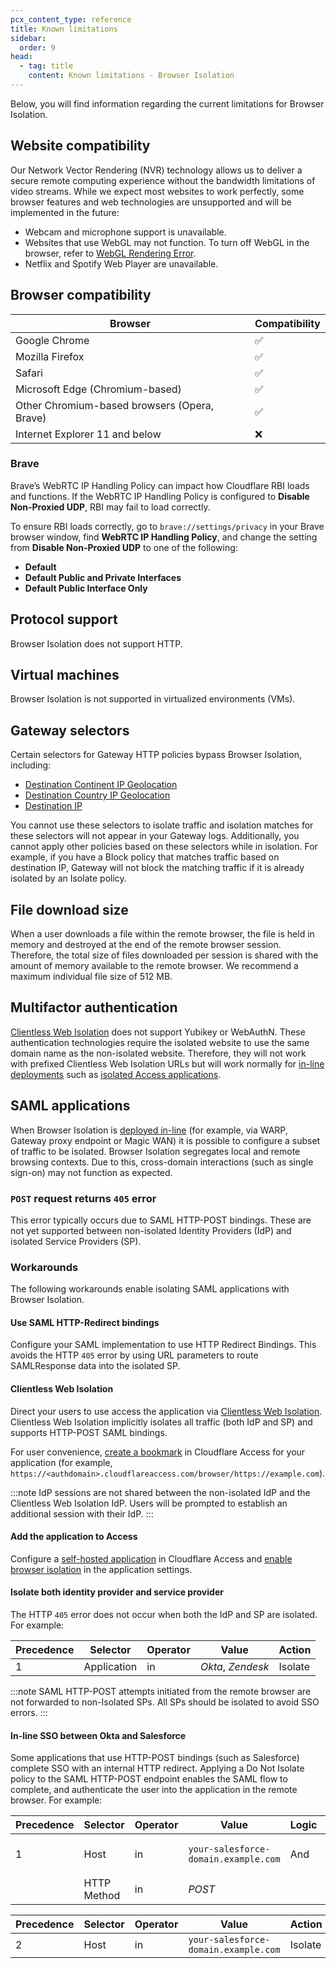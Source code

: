 ```yaml
---
pcx_content_type: reference
title: Known limitations
sidebar:
  order: 9
head:
  - tag: title
    content: Known limitations - Browser Isolation
---
```


Below, you will find information regarding the current limitations for Browser Isolation.

## Website compatibility

Our Network Vector Rendering (NVR) technology allows us to deliver a secure remote computing experience without the bandwidth limitations of video streams. While we expect most websites to work perfectly, some browser features and web technologies are unsupported and will be implemented in the future:

- Webcam and microphone support is unavailable.
- Websites that use WebGL may not function. To turn off WebGL in the browser, refer to [WebGL Rendering Error](/cloudflare-one/faq/troubleshooting/#i-see-webgl-rendering-error).
- Netflix and Spotify Web Player are unavailable.

## Browser compatibility

| Browser                                      | Compatibility |
| -------------------------------------------- | ------------- |
| Google Chrome                                | ✅            |
| Mozilla Firefox                              | ✅            |
| Safari                                       | ✅            |
| Microsoft Edge (Chromium-based)              | ✅            |
| Other Chromium-based browsers (Opera, Brave) | ✅            |
| Internet Explorer 11 and below               | ❌            |

### Brave

Brave’s WebRTC IP Handling Policy can impact how Cloudflare RBI loads and functions. If the WebRTC IP Handling Policy is configured to **Disable Non-Proxied UDP**, RBI may fail to load correctly.

To ensure RBI loads correctly, go to `brave://settings/privacy` in your Brave browser window, find **WebRTC IP Handling Policy**, and change the setting from **Disable Non-Proxied UDP** to one of the following:

- **Default**
- **Default Public and Private Interfaces**
- **Default Public Interface Only**

## Protocol support

Browser Isolation does not support HTTP.

## Virtual machines

Browser Isolation is not supported in virtualized environments (VMs).

## Gateway selectors

Certain selectors for Gateway HTTP policies bypass Browser Isolation, including:

- [Destination Continent IP Geolocation](/cloudflare-one/policies/gateway/http-policies/#destination-continent)
- [Destination Country IP Geolocation](/cloudflare-one/policies/gateway/http-policies/#destination-country)
- [Destination IP](/cloudflare-one/policies/gateway/http-policies/#destination-ip)

You cannot use these selectors to isolate traffic and isolation matches for these selectors will not appear in your Gateway logs. Additionally, you cannot apply other policies based on these selectors while in isolation. For example, if you have a Block policy that matches traffic based on destination IP, Gateway will not block the matching traffic if it is already isolated by an Isolate policy.

## File download size

When a user downloads a file within the remote browser, the file is held in memory and destroyed at the end of the remote browser session. Therefore, the total size of files downloaded per session is shared with the amount of memory available to the remote browser. We recommend a maximum individual file size of 512 MB.

## Multifactor authentication

[Clientless Web Isolation](/cloudflare-one/policies/browser-isolation/setup/clientless-browser-isolation/) does not support Yubikey or WebAuthN. These authentication technologies require the isolated website to use the same domain name as the non-isolated website. Therefore, they will not work with prefixed Clientless Web Isolation URLs but will work normally for [in-line deployments](/cloudflare-one/policies/browser-isolation/setup/) such as [isolated Access applications](/cloudflare-one/policies/access/isolate-application/).

## SAML applications

When Browser Isolation is [deployed in-line](/cloudflare-one/policies/browser-isolation/setup/) (for example, via WARP, Gateway proxy endpoint or Magic WAN) it is possible to configure a subset of traffic to be isolated. Browser Isolation segregates local and remote browsing contexts. Due to this, cross-domain interactions (such as single sign-on) may not function as expected.

### `POST` request returns `405` error

This error typically occurs due to SAML HTTP-POST bindings. These are not yet supported between non-isolated Identity Providers (IdP) and isolated Service Providers (SP).

### Workarounds

The following workarounds enable isolating SAML applications with Browser Isolation.

#### Use SAML HTTP-Redirect bindings

Configure your SAML implementation to use HTTP Redirect Bindings. This avoids the HTTP `405` error by using URL parameters to route SAMLResponse data into the isolated SP.

#### Clientless Web Isolation

Direct your users to use access the application via [Clientless Web Isolation](/cloudflare-one/policies/browser-isolation/setup/clientless-browser-isolation/). Clientless Web Isolation implicitly isolates all traffic (both IdP and SP) and supports HTTP-POST SAML bindings.

For user convenience, [create a bookmark](/cloudflare-one/applications/bookmarks/) in Cloudflare Access for your application (for example, `https://<authdomain>.cloudflareaccess.com/browser/https://example.com`).

:::note
IdP sessions are not shared between the non-isolated IdP and the Clientless Web Isolation IdP. Users will be prompted to establish an additional session with their IdP.
:::

#### Add the application to Access

Configure a [self-hosted application](/cloudflare-one/applications/configure-apps/self-hosted-public-app/) in Cloudflare Access and [enable browser isolation](/cloudflare-one/policies/access/isolate-application/) in the application settings.

#### Isolate both identity provider and service provider

The HTTP `405` error does not occur when both the IdP and SP are isolated. For example:

| Precedence | Selector    | Operator | Value             | Action  |
| ---------- | ----------- | -------- | ----------------- | ------- |
| 1          | Application | in       | _Okta_, _Zendesk_ | Isolate |

:::note
SAML HTTP-POST attempts initiated from the remote browser are not forwarded to non-Isolated SPs. All SPs should be isolated to avoid SSO errors.
:::

#### In-line SSO between Okta and Salesforce

Some applications that use HTTP-POST bindings (such as Salesforce) complete SSO with an internal HTTP redirect. Applying a Do Not Isolate policy to the SAML HTTP-POST endpoint enables the SAML flow to complete, and authenticate the user into the application in the remote browser. For example:

| Precedence | Selector    | Operator | Value                                | Logic | Action         |
| ---------- | ----------- | -------- | ------------------------------------ | ----- | -------------- |
| 1          | Host        | in       | `your-salesforce-domain.example.com` | And   | Do Not Isolate |
|            | HTTP Method | in       | _POST_                               |       |                |

| Precedence | Selector | Operator | Value                                | Action  |
| ---------- | -------- | -------- | ------------------------------------ | ------- |
| 2          | Host     | in       | `your-salesforce-domain.example.com` | Isolate |
